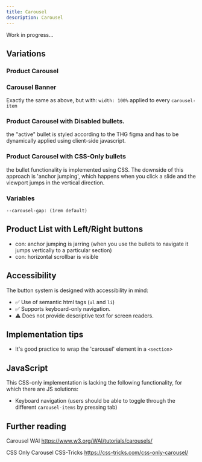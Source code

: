 ```yaml
---
title: Carousel
description: Carousel
---
```



Work in progress...

## Variations

### Product Carousel

<ShowComponent filePath="./src/components/carousel/ProductCarousel.html">
  <ProductCarousel />
</ShowComponent>

### Carousel Banner

Exactly the same as above, but with: `width: 100%` applied to every `carousel-item`

<ShowComponent filePath="./src/components/carousel/CarouselBanner.html">
  <CarouselBanner />
</ShowComponent>

### Product Carousel with Disabled bullets.

the "active" bullet is styled according to the THG figma and has to be dynamically applied using client-side javascript.

### Product Carousel with CSS-Only bullets

the bullet functionality is implemented using CSS. The downside of this approach is 'anchor jumping', which happens when you click a slide and the viewport jumps in the vertical direction.

### Variables

```
--carousel-gap: (1rem default)
```

## Product List with Left/Right buttons

- con: anchor jumping is jarring (when you use the bullets to navigate it jumps vertically to a particular section)
- con: horizontal scrollbar is visible

## Accessibility

The button system is designed with accessibility in mind:

- ✅ Use of semantic html tags (`ul` and `li`)
- ✅ Supports keyboard-only navigation.
- ⚠️ Does not provide descriptive text for screen readers.

## Implementation tips

- It's good practice to wrap the 'carousel' element in a `<section`>


## JavaScript

This CSS-only implementation is lacking the following functionality, for which there are JS solutions:

- Keyboard navigation (users should be able to toggle through the different `carousel-items` by pressing tab)

## Further reading

Carousel WAI
https://www.w3.org/WAI/tutorials/carousels/

CSS Only Carousel CSS-Tricks
https://css-tricks.com/css-only-carousel/
